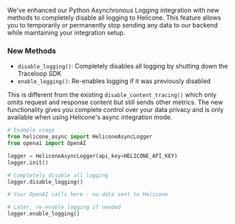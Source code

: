 We've enhanced our Python Asynchronous Logging integration with new methods to completely disable all logging to Helicone. This feature allows you to temporarily or permanently stop sending any data to our backend while maintaining your integration setup.

### New Methods

- `disable_logging()`: Completely disables all logging by shutting down the Traceloop SDK
- `enable_logging()`: Re-enables logging if it was previously disabled

This is different from the existing `disable_content_tracing()` which only omits request and response content but still sends other metrics. The new functionality gives you complete control over your data privacy and is only available when using Helicone's async integration mode.

```python
# Example usage
from helicone_async import HeliconeAsyncLogger
from openai import OpenAI

logger = HeliconeAsyncLogger(api_key=HELICONE_API_KEY)
logger.init()

# Completely disable all logging
logger.disable_logging()

# Your OpenAI calls here - no data sent to Helicone

# Later, re-enable logging if needed
logger.enable_logging()
```
